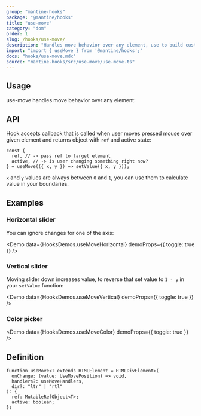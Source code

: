 ```yaml
---
group: "mantine-hooks"
package: "@mantine/hooks"
title: "use-move"
category: "dom"
order: 1
slug: /hooks/use-move/
description: "Handles move behavior over any element, use to build custom sliders, color pickers, etc."
import: "import { useMove } from '@mantine/hooks';"
docs: "hooks/use-move.mdx"
source: "mantine-hooks/src/use-move/use-move.ts"
---
```



## Usage

use-move handles move behavior over any element:

<Demo data={HooksDemos.useMoveUsage} />

## API

Hook accepts callback that is called when user moves pressed mouse over given element and returns object with `ref` and active state:

```tsx
const {
  ref, // -> pass ref to target element
  active, // -> is user changing something right now?
} = useMove(({ x, y }) => setValue({ x, y }));
```

`x` and `y` values are always between `0` and `1`, you can use them to calculate value in your boundaries.

## Examples

### Horizontal slider

You can ignore changes for one of the axis:

<Demo data={HooksDemos.useMoveHorizontal} demoProps={{ toggle: true }} />

### Vertical slider

Moving slider down increases value, to reverse that set value to `1 - y` in your `setValue` function:

<Demo data={HooksDemos.useMoveVertical} demoProps={{ toggle: true }} />

### Color picker

<Demo data={HooksDemos.useMoveColor} demoProps={{ toggle: true }} />

## Definition

```tsx
function useMove<T extends HTMLElement = HTMLDivElement>(
  onChange: (value: UseMovePosition) => void,
  handlers?: useMoveHandlers,
  dir?: "ltr" | "rtl"
): {
  ref: MutableRefObject<T>;
  active: boolean;
};
```
